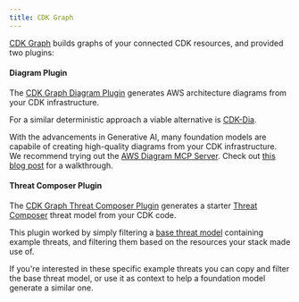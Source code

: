 ```yaml
---
title: CDK Graph
---
```


[CDK Graph](https://aws.github.io/aws-pdk/developer_guides/cdk-graph/index.html) builds graphs of your connected CDK resources, and provided two plugins:

#### Diagram Plugin

The [CDK Graph Diagram Plugin](https://aws.github.io/aws-pdk/developer_guides/cdk-graph-plugin-diagram/index.html) generates AWS architecture diagrams from your CDK infrastructure.

For a similar deterministic approach a viable alternative is [CDK-Dia](https://github.com/pistazie/cdk-dia).

With the advancements in Generative AI, many foundation models are capabile of creating high-quality diagrams from your CDK infrastructure. We recommend trying out the [AWS Diagram MCP Server](https://github.com/awslabs/mcp/tree/main/src/aws-diagram-mcp-server). Check out [this blog post](https://aws.amazon.com/blogs/machine-learning/build-aws-architecture-diagrams-using-amazon-q-cli-and-mcp/) for a walkthrough.

#### Threat Composer Plugin

The [CDK Graph Threat Composer Plugin](https://aws.github.io/aws-pdk/developer_guides/cdk-graph-plugin-threat-composer/index.html) generates a starter [Threat Composer](https://github.com/awslabs/threat-composer/) threat model from your CDK code.

This plugin worked by simply filtering a [base threat model](https://github.com/aws/aws-pdk/tree/mainline/packages/cdk-graph-plugin-threat-composer/src/model-generator/base-model) containing example threats, and filtering them based on the resources your stack made use of.

If you're interested in these specific example threats you can copy and filter the base threat model, or use it as context to help a foundation model generate a similar one.